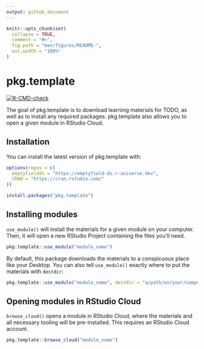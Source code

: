 ```yaml
---
output: github_document
---
```


<!-- README.md is generated from README.Rmd. Please edit that file -->

```r
knitr::opts_chunk$set(
  collapse = TRUE,
  comment = "#>",
  fig.path = "man/figures/README-",
  out.width = "100%"
)
```

# pkg.template

<!-- badges: start -->
[![R-CMD-check](https://github.com/emptyfield-ds/pkg.template/workflows/R-CMD-check/badge.svg)](https://github.com/emptyfield-ds/pkg.template/actions)
<!-- badges: end -->

The goal of pkg.template is to download learning materials for TODO, as well as to install any required packages. pkg.template also allows you to open a given module in RStudio Cloud.

## Installation

You can install the latest version of pkg.template with:

``` r
options(repos = c(
  emptyfieldds = "https://emptyfield-ds.r-universe.dev",
  CRAN = "https://cran.rstudio.com/"
))

install.packages("pkg.template")
```

## Installing modules

`use_module()` will install the materials for a given module on your computer. Then, it will open a new RStudio Project containing the files you'll need.

``` r
pkg.template::use_module("module_name")
```

By default, this package downloads the materials to a conspicuous place like your Desktop. You can also tell `use_module()` exactly where to put the materials with `destdir`:

``` r
pkg.template::use_module("module_name", destdir = "a/path/on/your/computer")
```

## Opening modules in RStudio Cloud

`browse_cloud()` opens a module in RStudio Cloud, where the materials and all necessary tooling will be pre-installed. This requires an RStudio Cloud account.

``` r
pkg.template::browse_cloud("module_name")
```

